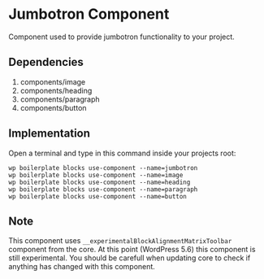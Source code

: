 
<Meta of={ComponentData} name='About' />

# Jumbotron Component

Component used to provide jumbotron functionality to your project.

## Dependencies

1. components/image
2. components/heading
3. components/paragraph
4. components/button

## Implementation

Open a terminal and type in this command inside your projects root:

```shell
wp boilerplate blocks use-component --name=jumbotron
wp boilerplate blocks use-component --name=image
wp boilerplate blocks use-component --name=heading
wp boilerplate blocks use-component --name=paragraph
wp boilerplate blocks use-component --name=button
```

## Note

This component uses `__experimentalBlockAlignmentMatrixToolbar` component from the core.
At this point (WordPress 5.6) this component is still experimental. You should be carefull when updating core to check if anything has changed with this component.
